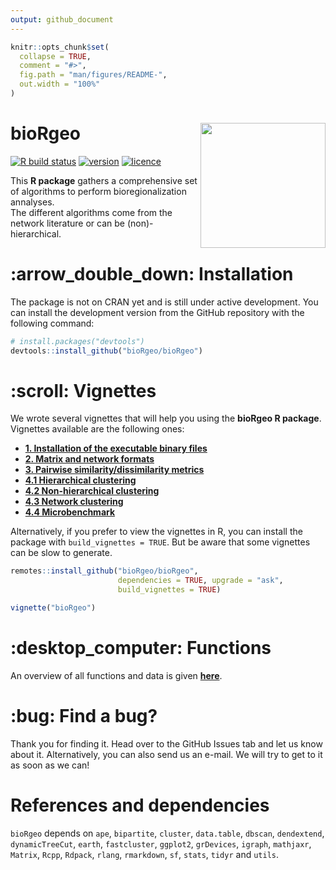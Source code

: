 ```yaml
---
output: github_document
---
```


<!-- README.md is generated from README.Rmd. Please edit that file -->

```r
knitr::opts_chunk$set(
  collapse = TRUE,
  comment = "#>",
  fig.path = "man/figures/README-",
  out.width = "100%"
)
```

# bioRgeo <img src="man/figures/logo.png" align="right" alt="" width="200" />

<!-- badges: start -->
[![R build status](https://github.com/bioRgeo/bioRgeo/workflows/R-CMD-check/badge.svg)](https://github.com/bioRgeo/bioRgeo/actions) 
[![version](https://img.shields.io/github/v/release/bioRgeo/bioRgeo?label=version&style=flat&logo=github)](https://github.com/bioRgeo/bioRgeo) 
[![licence](https://img.shields.io/badge/Licence-GPL--3-blue.svg)](https://www.r-project.org/Licenses/GPL-3) 
<!-- badges: end -->

This **R package** gathers a comprehensive set of algorithms to perform
bioregionalization annalyses.
<br>
The different algorithms come from the network literature or can be
(non)-hierarchical.

# :arrow_double_down: Installation

The package is not on CRAN yet and is still under active development. You can
install the development version from the GitHub repository with the following
command:

```r
# install.packages("devtools")
devtools::install_github("bioRgeo/bioRgeo")
```

# :scroll: Vignettes

We wrote several vignettes that will help you using the **bioRgeo R package**.
Vignettes available are the following ones: <br>

- **[1. Installation of the executable binary files](https://biorgeo.github.io/bioRgeo/articles/a1_install_executable_binary_files.html)**  
- **[2. Matrix and network formats](https://biorgeo.github.io/bioRgeo/articles/a2_matrix_and_network_formats.html)**
- **[3. Pairwise similarity/dissimilarity metrics](https://biorgeo.github.io/bioRgeo/articles/a3_pairwise_metrics.html)** 
- **[4.1 Hierarchical clustering](https://biorgeo.github.io/bioRgeo/articles/a4_1_hierarchical_clustering.html)** 
- **[4.2 Non-hierarchical clustering](https://biorgeo.github.io/bioRgeo/articles/a4_2_non_hierarchical_clustering.html)** 
- **[4.3 Network clustering](https://biorgeo.github.io/bioRgeo/articles/a4_3_network_clustering.html)** 
- **[4.4 Microbenchmark](https://biorgeo.github.io/bioRgeo/articles/a4_4_microbenchmark.html)** 

Alternatively, if you prefer to view the vignettes in R, you can install the
package with `build_vignettes = TRUE`. But be aware that some vignettes can be
slow to generate.

```r
remotes::install_github("bioRgeo/bioRgeo",
                        dependencies = TRUE, upgrade = "ask", 
                        build_vignettes = TRUE)

vignette("bioRgeo")
```

# :desktop_computer: Functions

An overview of all functions and data is given 
**[here](https://biorgeo.github.io/bioRgeo/reference/index.html)**.

# :bug: Find a bug?

Thank you for finding it. Head over to the GitHub Issues tab and let us know
about it. Alternatively, you can also send us an e-mail.
We will try to get to it as soon as we can!

# References and dependencies  

`bioRgeo` depends on `ape`, `bipartite`, `cluster`, `data.table`, `dbscan`,
`dendextend`, `dynamicTreeCut`, `earth`, `fastcluster`, `ggplot2`, `grDevices`,
`igraph`, `mathjaxr`, `Matrix`, `Rcpp`, `Rdpack`, `rlang`, `rmarkdown`, `sf`,
`stats`, `tidyr` and `utils`.
